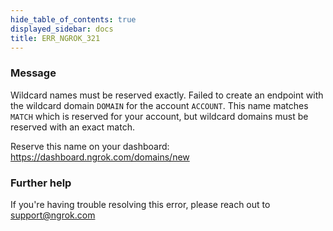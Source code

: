 ```yaml
---
hide_table_of_contents: true
displayed_sidebar: docs
title: ERR_NGROK_321
---
```


### Message

Wildcard names must be reserved exactly.
Failed to create an endpoint with the wildcard domain `DOMAIN` for the account `ACCOUNT`.
This name matches `MATCH` which is reserved for your account, but
wildcard domains must be reserved with an exact match.

Reserve this name on your dashboard: https://dashboard.ngrok.com/domains/new

### Further help

If you're having trouble resolving this error, please reach out to [support@ngrok.com](mailto:support@ngrok.com?subject=Help%20with%20ERR_NGROK_321)
